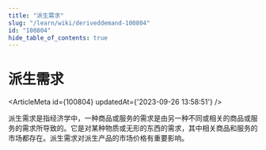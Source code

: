```yaml
---
title: "派生需求"
slug: "/learn/wiki/deriveddemand-100804"
id: "100804"
hide_table_of_contents: true
---
```



# 派生需求

<ArticleMeta id={100804} updatedAt={'2023-09-26 13:58:51'} />
<div className='border-solid border-b border-t-0 my-4 border-[var(--ifm-color-gray-300)]' />

派生需求是指经济学中，一种商品或服务的需求是由另一种不同或相关的商品或服务的需求所导致的。它是对某种物质或无形的东西的需求，其中相关商品和服务的市场都存在。派生需求对派生产品的市场价格有重要影响。
